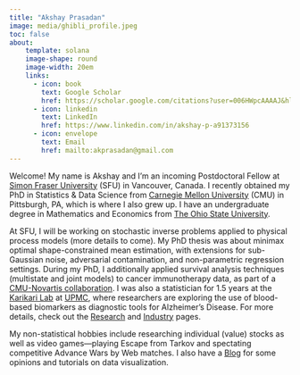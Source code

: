 ```yaml
---
title: "Akshay Prasadan"
image: media/ghibli_profile.jpeg
toc: false
about:
    template: solana
    image-shape: round
    image-width: 20em
    links: 
      - icon: book
        text: Google Scholar
        href: https://scholar.google.com/citations?user=006HWpcAAAAJ&hl=en&oi=ao
      - icon: linkedin
        text: LinkedIn
        href: https://www.linkedin.com/in/akshay-p-a91373156
      - icon: envelope
        text: Email
        href: mailto:akprasadan@gmail.com
---
```


Welcome! My name is Akshay and I'm an incoming Postdoctoral Fellow at [Simon Fraser University](https://www.sfu.ca/) (SFU) in Vancouver, Canada. I recently obtained my PhD in Statistics \& Data Science from [Carnegie Mellon University](https://www.cmu.edu/dietrich/statistics-datascience/index.html) (CMU) in Pittsburgh, PA, which is where I also grew up. I have an undergraduate degree in Mathematics and Economics from [The Ohio State University](https://www.osu.edu/).

At SFU, I will be working on stochastic inverse problems applied to physical process models (more details to come). My PhD thesis was about minimax optimal shape-constrained mean estimation, with extensions for sub-Gaussian noise, adversarial contamination, and non-parametric regression settings. During my PhD, I additionally applied survival analysis techniques (multistate and joint models) to cancer immunotherapy data, as part of a [CMU-Novartis collaboration](https://www.cmu.edu/dietrich/news/news-stories/2020/june/greenhouse-novartis.html). I was also a statistician for 1.5 years at the [Karikari Lab](https://karikarilab.org/) at [UPMC](https://www.upmc.com/), where researchers are exploring the use of blood-based biomarkers as diagnostic tools for Alzheimer's Disease. For more details, check out the [Research](research.qmd) and [Industry](industry.qmd) pages. 

My non-statistical hobbies include researching individual (value) stocks as well as video games---playing Escape from Tarkov and spectating competitive Advance Wars by Web matches. I also have a [Blog](posts.qmd) for some opinions and tutorials on data visualization.

